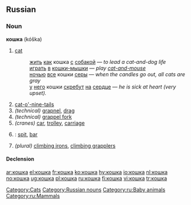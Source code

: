 ==Russian==

===Noun===
'''кошка''' (kóška) {{f}}

# [[cat]]
#:[[жить]] [[как]] кошка [[с]] [[собака|собакой]] — ''to lead a cat-and-dog life''
#:[[играть]] [[в]] [[кошки-мышки]] — ''play [[cat-and-mouse]]''
#:[[ночью]] [[весь|все]] кошки [[серый|серы]] — ''when the candles go out, all cats are gray''
#:[[у]] [[он|него]] кошки [[скрести|скребут]] [[на]] [[сердце]] — ''he is sick at heart (very upset).''
# [[cat-o'-nine-tails]]
# ''(technical)'' [[grapnel]], [[drag]]
# ''(technical)'' [[grappel fork]]
# ''(cranes)'' [[car]], [[trolley]], [[carriage]]
# {{geology|lang=ru}} : [[spit]], [[bar]]
# ''(plural)'' [[climbing irons]], [[climbing grapplers]]

====Declension====
{{ru-noun1|ко́шка|ко́шки|ко́шки|ко́шек|ко́шке|ко́шкам|ко́шку|ко́шек|ко́шкой,<br/>ко́шкою|ко́шками|о ко́шке|о ко́шках}}

[[Category:Cats]]
[[Category:Russian nouns]]
[[Category:ru:Baby animals]]
[[Category:ru:Mammals]]

[[ar:кошка]]
[[el:кошка]]
[[fr:кошка]]
[[ko:кошка]]
[[hy:кошка]]
[[io:кошка]]
[[nl:кошка]]
[[no:кошка]]
[[ug:кошка]]
[[pl:кошка]]
[[ru:кошка]]
[[fi:кошка]]
[[vi:кошка]]
[[tr:кошка]]